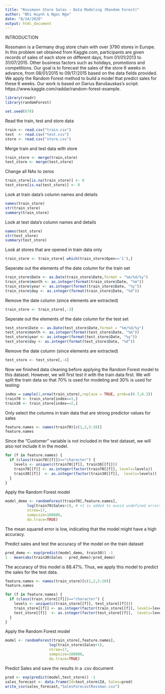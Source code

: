 ---
title: "Rossmann Store Sales - Data Modeling (Random Forest)"
author: "Nhi Huynh & Ngoc Ngo"
date: "8/24/2020"
output: html_document
---

INTRODUCTION

Rossmann is a Germany drug store chain with over 3790 stores in Europe. In this problem set obtained from Kaggle.com, participants are given records of sales of each store on different days, from 01/01/2013 to 31/07/2015. Other business factors such as holidays, promotions and competitions. Our goal is to forecast the sales of the store 6 weeks in advance, from 08/01/2015 to 09/17/2015 based on the data fields provided. We apply the Random Forest method to build a model that predict sales for these 6 weeks. Our work is based on Darius Barušauskas's script: https://www.kaggle.com/raddar/random-forest-example.

```{r}
library(readr)
library(randomForest)
```

```{r}
set.seed(678)
```

Read the train, test and store data
```{r}
train <- read.csv("train.csv")
test  <- read.csv("test.csv")
store <- read.csv("store.csv")
```

Merge train and test data with store
```{r}
train_store <- merge(train,store)
test_store <- merge(test,store)
```

Change all NAs to zeros
```{r}
train_store[is.na(train_store)] <- 0
test_store[is.na(test_store)] <- 0
```

Look at train data's column names and details
```{r}
names(train_store)
str(train_store)
summary(train_store)
```

Look at test data's column names and details
```{r}
names(test_store)
str(test_store)
summary(test_store)
```

Look at stores that are opened in train data only
```{r}
train_store <- train_store[ which(train_store$Open=='1'),]
```

Seperate out the elements of the date column for the train set
```{r}
train_store$Date <- as.Date(train_store$Date,format = "%m/%d/%y")
train_store$month <- as.integer(format(train_store$Date, "%m"))
train_store$year <- as.integer(format(train_store$Date, "%y"))
train_store$day <- as.integer(format(train_store$Date, "%d"))
```

Remove the date column (since elements are extracted) 
```{r}
train_store <- train_store[,-3]
```

Seperate out the elements of the date column for the test set
```{r}
test_store$Date <- as.Date(test_store$Date,format = "%m/%d/%y")
test_store$month <- as.integer(format(test_store$Date, "%m"))
test_store$year <- as.integer(format(test_store$Date, "%y"))
test_store$day <- as.integer(format(test_store$Date, "%d"))
```

Remove the date column (since elements are extracted)
```{r}
test_store <- test_store[,-4]
```

Now we finished data cleaning before applying the Random Forest model to this dataset. However, we will first test it with the train data first. We will split the train data so that 70% is used for modeling and 30% is used for testing:
```{r}
index = sample(2,nrow(train_store),replace = TRUE, prob=c(0.7,0.3))
train70 <- train_store[index==1,]
train30 <- train_store[index==2,]
```

Only select the columns in train data that are strong predictor values for sales
```{r}
feature.names <- names(train70)[c(1,2,5:20)]
feature.names
```
Since the "Customer" variable is not included in the test dataset, we will also not include it in the model.

```{r}
for (f in feature.names) {
  if (class(train70[[f]])=="character") {
    levels <- unique(c(train70[[f]], train30[[f]]))
    train70[[f]] <- as.integer(factor(train70[[f]], levels=levels))
    train30[[f]]  <- as.integer(factor(train30[[f]],  levels=levels))
  }
}
```

Apply the Random Forest model
```{r}
model_demo <- randomForest(train70[,feature.names], 
          log(train70$Sales+1), # +1 is added to avoid undefined errors if value is 0
          ntree=17,
          sampsize=100000, 
          do.trace=TRUE)
```
The mean squared error is low, indicating that the model might have a high accuracy.

Predict sales and test the accuracy of the model on the train dataset
```{r}
pred_demo <- exp(predict(model_demo, train30)) -1
1 - mean(abs(train30$Sales - pred_demo)/pred_demo)
```

The accuracy of this model is 88.47%.
Thus, we apply this model to predict the sales for the test data.

```{r}
feature.names <- names(train_store)[c(1,2,5:20)]
feature.names
```

```{r}
for (f in feature.names) {
  if (class(train_store[[f]])=="character") {
    levels <- unique(c(train_store[[f]], test_store[[f]]))
    train_store[[f]] <- as.integer(factor(train_store[[f]], levels=levels))
    test_store[[f]]  <- as.integer(factor(test_store[[f]],  levels=levels))
  }
}
```

Apply the Random Forest model
```{r}
model <- randomForest(train_store[,feature.names], 
                    log(train_store$Sales+1), 
                    ntree=17,
                    sampsize=100000, 
                    do.trace=TRUE)
```

Predict Sales and save the results in a .csv document
```{r}
pred <- exp(predict(model,test_store)) -1
sales_forecast <- data.frame(Id=test_store$Id, Sales=pred)
write_csv(sales_forecast,"SalesForecastRossman.csv") 
```

